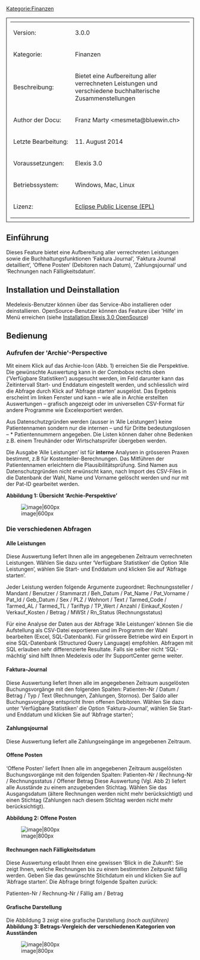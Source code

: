 [[Kategorie:Finanzen]]

<table style="width:100%; border: 1px solid; padding: 10px">
	
	<tr>
		<td>Version:</td>
		<td>3.0.0</td> 		
	</tr>
	<tr>
		<td style="width:150px;">Kategorie:</td>
		<td>Finanzen</td>
	</tr>
	<tr>
		<td>Beschreibung:</td>
		<td>Bietet eine Aufbereitung aller verrechneten Leistungen und verschiedene buchhalterische Zusammenstellungen</td>
	</tr>
	<tr>
		<td>Author der Docu:</td>
		<td>Franz Marty <mesmeta@bluewin.ch></td>
	</tr>
	<tr>
		<td>Letzte Bearbeitung:</td>
		<td>11. August 2014</td>
	</tr>
	<tr>
		<td>Voraussetzungen:</td>
		<td>Elexis 3.0</td>
	</tr>
	<tr>
		<td>Betriebssystem:</td>
		<td>Windows, Mac, Linux</td>
	</tr>
	<tr>
		<td>Lizenz:</td>
		<td>[http://www.eclipse.org/legal/epl-v10.html Eclipse Public License (EPL)]</td>
	</tr>
</table>


== Einführung ==

Dieses Feature bietet eine Aufbereitung aller verrechneten Leistungen sowie die Buchhaltungsfunktionen ‘Faktura Journal’, ‘Faktura Journal detailliert’, ‘Offene Posten’ (Debitoren nach Datum), ‘Zahlungsjournal’ und ‘Rechnungen nach Fälligkeitsdatum’.


== Installation und Deinstallation ==
Medelexis-Benutzer können über das Service-Abo installieren oder deinstallieren.  OpenSource-Benutzer können das Feature über 'Hilfe' im Menü erreichen (siehe [[Installation Elexis 3.0 OpenSource]])


==Bedienung==
===Aufrufen der 'Archie'-Perspective===

Mit einem Klick auf das Archie-Icon (Abb. 1) erreichen Sie die Perspektive. Die gewünschte Auswertung kann in der Combobox rechts oben (‘Verfügbare Statistiken’) ausgesucht werden, im Feld darunter kann das Zeitintervall  Start- und Enddatum eingestellt werden, und schliesslich wird die Abfrage durch Klick auf ‘Abfrage starten’ ausgelöst. Das Ergebnis erscheint im linken Fenster und kann – wie alle in Archie erstellten Auswertungen – grafisch angezeigt oder im universellen CSV-Format für andere Programme wie Excelexportiert werden.

Aus Datenschutzgründen werden (ausser in ‘Alle Leistungen’) keine Patientennamen sondern nur die internen – und für Dritte bedeutungslosen – * Patientennummern angegeben. Die Listen können daher ohne Bedenken z.B. einem Treuhänder oder Wirtschatsprüfer übergeben werden.

Die Ausgabe ‘Alle Leistungen’ ist für '''interne''' Analysen in grösseren Praxen bestimmt, z.B für Kostenteiler-Berechnungen. Das Mitführen der Patientennamen erleichtern die Plausibilitätsprüfung. Sind Namen aus Datenschutzgründen nicht erwünscht kann, nach Import des CSV-Files in die Datenbank der Wahl, Name und Vorname gelöscht werden und nur mit der Pat-ID gearbeitet werden.

'''Abbildung 1: Übersicht ‘Archie-Perspektive’'''

[[Datei:ch.elexis.buchhaltung.basis:buch1.png|image|600px]]


=== Die verschiedenen Abfragen===
====Alle Leistungen====
Diese Auswertung liefert Ihnen alle im angegebenen Zeitraum verrechneten Leistungen. Wählen Sie dazu unter ‘Verfügbare Statistiken’ die Option ‘Alle Leistungen’, wählen Sie Start- und Enddatum und klicken Sie auf ‘Abfrage starten’.

Jeder Leistung werden folgende Argumente zugeordnet:
Rechnungssteller / Mandant / Benutzer / Stammarzt / Beh_Datum / Pat_Name / Pat_Vorname / Pat_Id / Geb_Datum / Sex / PLZ / Wohnort / Text / Tarmed_Code / Tarmed_AL / Tarmed_TL / Tariftyp / TP_Wert / Anzahl / Einkauf_Kosten / Verkauf_Kosten / Betrag / MWSt / Rn_Status (Rechnungsstatus)

Für eine Analyse der Daten aus der Abfrage ‘Alle Leistungen’ können Sie die Aufstellung als CSV-Datei exportieren und im Programm der Wahl bearbeiten (Excel, SQL-Datenbank). Für grössere Betriebe wird ein Export in eine SQL-Datenbank (Structured Query Language) empfohlen. Abfragen mit SQL erlauben sehr differenzierte Resultate. Falls sie selber nicht ‘SQL-mächtig’ sind hilft Ihnen Medelexis oder Ihr SupportCenter gerne weiter.


==== Faktura-Journal ====
Diese Auswertung liefert Ihnen alle im angegebenen Zeitraum ausgelösten Buchungsvorgänge mit den folgenden Spalten:
Patienten-Nr / Datum / Betrag / Typ / Text (Rechnungen, Zahlungen, Stornos).
Der Saldo aller Buchungsvorgänge entspricht Ihren offenen Debitoren.
Wählen Sie dazu unter ‘Verfügbare Statistiken’ die Option ‘Faktura-Journal’, wählen Sie Start- und Enddatum und klicken Sie auf ‘Abfrage starten’;


====Zahlungsjournal ====
Diese Auswertung liefert alle Zahlungseingänge im angegebenen Zeitraum.


==== Offene Posten ====
‘Offene Posten’ liefert Ihnen alle im angegebenen Zeitraum ausgelösten Buchungsvorgänge mit den folgenden Spalten:
Patienten-Nr / Rechnung-Nr / Rechnungsstatus / Offener Betrag
Diese Auswertung (Vgl. Abb 2) liefert alle Ausstände zu einem anzugebenden Stichtag. Wählen Sie das Ausgangsdatum (ältere Rechnungen werden nicht mehr berücksichtigt) und einen Stichtag (Zahlungen nach diesem Stichtag werden nicht mehr berücksichtigt).


'''Abbildung 2: Offene Posten'''

[[Image:ch.elexis.buchhaltung.basis_buch2.png|image|800px]] 


==== Rechnungen nach Fälligkeitsdatum ====
Diese Auswertung erlaubt Ihnen eine gewissen ‘Blick in die Zukunft’: Sie zeigt Ihnen, welche Rechnungen bis zu einem bestimmten Zeitpunkt fällig werden. Geben Sie das gewünschte Stichdatum ein und klicken Sie auf ‘Abfrage starten’. Die Abfrage bringt folgende Spalten zurück:

Patienten-Nr / Rechnung-Nr / Fällig am / Betrag


==== Grafische Darstellung====
Die Abbildung 3 zeigt eine grafische Darstellung ''(noch ausführen)''
'''Abbildung 3: Betrags-Vergleich der verschiedenen Kategorien von Ausständen'''

[[Image:ch.elexis.buchhaltung.basis_buch3.png|image|800px]]